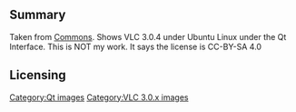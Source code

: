 == Summary ==
Taken from [https://commons.wikimedia.org/wiki/Special:Permanentlink/338273906 Commons]. Shows VLC 3.0.4 under Ubuntu Linux under the Qt Interface. This is NOT my work. It says the license is CC-BY-SA 4.0
== Licensing ==
{{CC-BY-SA-4.0}}

[[Category:Qt images]]
[[Category:VLC 3.0.x images]]